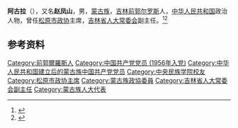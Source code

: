{{Otheruses|other=名为阿古拉的其他人物|阿古拉}}
{{Otheruses|other=名为赵凤山的其他人物|赵凤山}}

'''阿古拉'''（{{bd|1935年|12月|}}），又名'''赵凤山'''，男，[[蒙古族|蒙古族]]，[[吉林|吉林]][[前郭尔罗斯|前郭尔罗斯]]人，[[中华人民共和国|中华人民共和国]]政治人物，曾任[[松原市政协|松原市政协]]主席，[[吉林省人大常委会|吉林省人大常委会]]副主任。<ref>{{Cite book|title=中华人民共和国职官志|author=何虎生, 李耀东, 向常福主编|publisher=中国社会出版社|year=2003|isbn=9787800883934|location=北京|pages=}}</ref><ref>{{cite book|title=中囯人名大辞典·现任党政军领导人物卷|author=廖盖隆等编|year=1990|publisher=上海辞书出版社|location=上海|page=}}</ref>

== 参考资料 ==
{{reflist}}

{{中华人民共和国政治人物小作品}}

{{Authority control}}
{{DEFAULTSORT:A}}
[[Category:前郭爾羅斯人|Category:前郭爾羅斯人]]
[[Category:中国共产党党员_(1956年入党)|Category:中国共产党党员 (1956年入党)]]
[[Category:中华人民共和国建立后的蒙古族中国共产党党员|Category:中华人民共和国建立后的蒙古族中国共产党党员]]
[[Category:中央民族学院校友|Category:中央民族学院校友]]
[[Category:松原市政协主席|Category:松原市政协主席]]
[[Category:蒙古族政協委員|Category:蒙古族政協委員]]
[[Category:吉林省人大常委会副主任|Category:吉林省人大常委会副主任]]
[[Category:蒙古族人大代表|Category:蒙古族人大代表]]